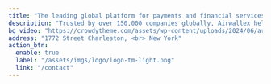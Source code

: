 ---
title: "The leading global platform for payments and financial services tailored to growing businesses."
description: "Trusted by over 150,000 companies globally, Airwallex helps businesses grow faster by simplifying global accounts, payments, and spend management — all in one powerful platform."
bg_video: "https://crowdytheme.com/assets/wp-content/uploads/2024/06/arolux-branding-agency-video.mp4"
address: "1772 Street Charleston, <br> New York"
action_btn:
  enable: true
  label: "/assets/imgs/logo/logo-tm-light.png"
  link: "/contact"
---

